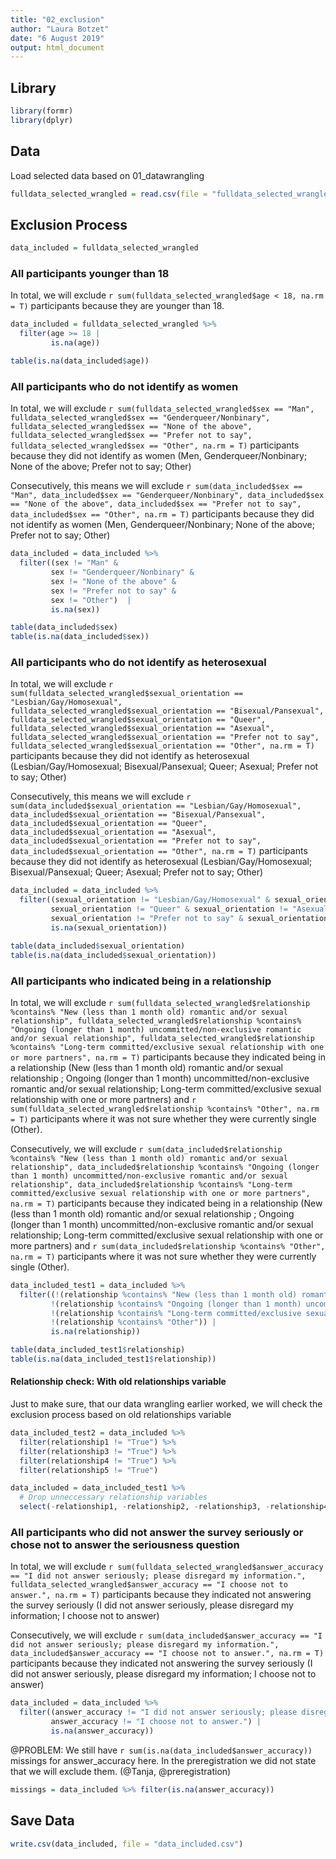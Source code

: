 ```yaml
---
title: "02_exclusion"
author: "Laura Botzet"
date: "6 August 2019"
output: html_document
---
```


## Library
```r
library(formr)
library(dplyr)
```


## Data
Load selected data based on 01_datawrangling
```r
fulldata_selected_wrangled = read.csv(file = "fulldata_selected_wrangled.csv")[,-1]
```

## Exclusion Process
```r
data_included = fulldata_selected_wrangled
```

### All participants younger than 18
In total, we will exclude `r sum(fulldata_selected_wrangled$age < 18, na.rm = T)` participants because they are younger than 18.
```r
data_included = fulldata_selected_wrangled %>%
  filter(age >= 18 |
         is.na(age))

table(is.na(data_included$age))
```

### All participants who do not identify as women
In total, we will exclude `r sum(fulldata_selected_wrangled$sex == "Man", fulldata_selected_wrangled$sex == "Genderqueer/Nonbinary", fulldata_selected_wrangled$sex == "None of the above", fulldata_selected_wrangled$sex == "Prefer not to say", fulldata_selected_wrangled$sex == "Other", na.rm = T)` participants because they did not identify as women (Men, Genderqueer/Nonbinary; None of the above; Prefer not to say; Other)

Consecutively, this means we will exclude `r sum(data_included$sex == "Man", data_included$sex == "Genderqueer/Nonbinary", data_included$sex == "None of the above", data_included$sex == "Prefer not to say", data_included$sex == "Other", na.rm = T)` participants because they did not identify as women (Men, Genderqueer/Nonbinary; None of the above; Prefer not to say; Other)

```r
data_included = data_included %>%
  filter((sex != "Man" &
         sex != "Genderqueer/Nonbinary" &
         sex != "None of the above" &
         sex != "Prefer not to say" &
         sex != "Other")  |
         is.na(sex))

table(data_included$sex)
table(is.na(data_included$sex))
```


### All participants who do not identify as heterosexual
In total, we will exclude `r sum(fulldata_selected_wrangled$sexual_orientation == "Lesbian/Gay/Homosexual", fulldata_selected_wrangled$sexual_orientation == "Bisexual/Pansexual", fulldata_selected_wrangled$sexual_orientation == "Queer", fulldata_selected_wrangled$sexual_orientation == "Asexual", fulldata_selected_wrangled$sexual_orientation == "Prefer not to say", fulldata_selected_wrangled$sexual_orientation == "Other", na.rm = T)` participants because they did not identify as heterosexual (Lesbian/Gay/Homosexual; Bisexual/Pansexual; Queer; Asexual; Prefer not to say; Other)

Consecutively, this means we will exclude `r sum(data_included$sexual_orientation == "Lesbian/Gay/Homosexual", data_included$sexual_orientation == "Bisexual/Pansexual", data_included$sexual_orientation == "Queer", data_included$sexual_orientation == "Asexual", data_included$sexual_orientation == "Prefer not to say", data_included$sexual_orientation == "Other", na.rm = T)` participants because they did not identify as heterosexual (Lesbian/Gay/Homosexual; Bisexual/Pansexual; Queer; Asexual; Prefer not to say; Other)  
```r
data_included = data_included %>%
  filter((sexual_orientation != "Lesbian/Gay/Homosexual" & sexual_orientation != "Bisexual/Pansexual" &
         sexual_orientation != "Queer" & sexual_orientation != "Asexual" &
         sexual_orientation != "Prefer not to say" & sexual_orientation != "Other") |
         is.na(sexual_orientation))

table(data_included$sexual_orientation)
table(is.na(data_included$sexual_orientation))
```

### All participants who indicated being in a relationship
In total, we will exclude `r sum(fulldata_selected_wrangled$relationship %contains% "New (less than 1 month old) romantic and/or sexual relationship", fulldata_selected_wrangled$relationship %contains% "Ongoing (longer than 1 month) uncommitted/non-exclusive romantic and/or sexual relationship", fulldata_selected_wrangled$relationship %contains% "Long-term committed/exclusive sexual relationship with one or more partners", na.rm = T)` participants because they indicated being in a relationship (New (less than 1 month old) romantic and/or sexual relationship ; Ongoing (longer than 1 month) uncommitted/non-exclusive romantic and/or sexual relationship; Long-term committed/exclusive sexual relationship with one or more partners) and `r sum(fulldata_selected_wrangled$relationship %contains% "Other", na.rm = T)` participants where it was not sure whether they were currently single (Other).

Consecutively, we will exclude `r sum(data_included$relationship %contains% "New (less than 1 month old) romantic and/or sexual relationship", data_included$relationship %contains% "Ongoing (longer than 1 month) uncommitted/non-exclusive romantic and/or sexual relationship", data_included$relationship %contains% "Long-term committed/exclusive sexual relationship with one or more partners", na.rm = T)` participants because they indicated being in a relationship (New (less than 1 month old) romantic and/or sexual relationship ; Ongoing (longer than 1 month) uncommitted/non-exclusive romantic and/or sexual relationship; Long-term committed/exclusive sexual relationship with one or more partners) and `r sum(data_included$relationship %contains% "Other", na.rm = T)` participants where it was not sure whether they were currently single (Other).


```r
data_included_test1 = data_included %>%
  filter((!(relationship %contains% "New (less than 1 month old) romantic and/or sexual relationship") &
         !(relationship %contains% "Ongoing (longer than 1 month) uncommitted/non-exclusive romantic and/or sexual relationship") &
         !(relationship %contains% "Long-term committed/exclusive sexual relationship with one or more partners") &
         !(relationship %contains% "Other")) |
         is.na(relationship))

table(data_included_test1$relationship)
table(is.na(data_included_test1$relationship))
```

#### Relationship check: With old relationships variable
Just to make sure, that our data wrangling earlier worked, we will check the exclusion process based on old relationships variable
```r
data_included_test2 = data_included %>%
  filter(relationship1 != "True") %>%
  filter(relationship3 != "True") %>%
  filter(relationship4 != "True") %>%
  filter(relationship5 != "True")

data_included = data_included_test1 %>%
  # Drop unneccessary relationship variables
  select(-relationship1, -relationship2, -relationship3, -relationship4, -relationship5) 
```


### All participants who did not answer the survey seriously or chose not to answer the seriousness question
In total, we will exclude `r sum(fulldata_selected_wrangled$answer_accuracy == "I did not answer seriously; please disregard my information.", fulldata_selected_wrangled$answer_accuracy == "I choose not to answer.", na.rm = T)` participants because they indicated not answering the survey seriously (I did not answer seriously, please disregard my information; I choose not to answer)

Consecutively, we will exclude `r sum(data_included$answer_accuracy == "I did not answer seriously; please disregard my information.", data_included$answer_accuracy == "I choose not to answer.", na.rm = T)` participants because they indicated not answering the survey seriously (I did not answer seriously, please disregard my information; I choose not to answer)

```r
data_included = data_included %>%
  filter((answer_accuracy != "I did not answer seriously; please disregard my information." &
         answer_accuracy != "I choose not to answer.") |
         is.na(answer_accuracy))
```

@PROBLEM: We still have `r sum(is.na(data_included$answer_accuracy))` missings for answer_accuracy here. In the preregistration we did not state that we will exclude them. (@Tanja, @preregistration)
```r
missings = data_included %>% filter(is.na(answer_accuracy))
```


## Save Data
```r
write.csv(data_included, file = "data_included.csv")
```

